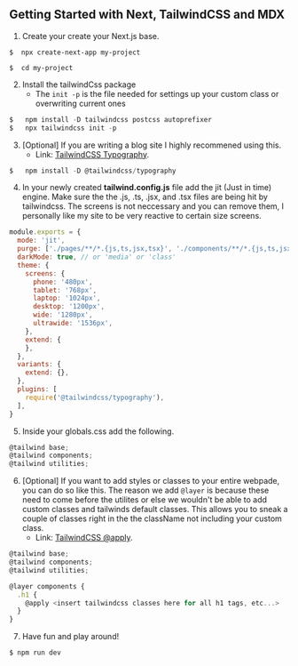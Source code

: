 ## Getting Started with Next, TailwindCSS and MDX

1. Create your create your Next.js base.

```
$  npx create-next-app my-project
```

```
$  cd my-project
```

2. Install the tailwindCss package
    - The `init -p` is the file needed for settings up your custom class or overwriting current ones

```js
$   npm install -D tailwindcss postcss autoprefixer
$   npx tailwindcss init -p
```
3. [Optional] If you are writing a blog site I highly recommened using this. 
    - Link: [TailwindCSS Typography](https://tailwindcss.com/docs/typography-plugin).

```js
$   npm install -D @tailwindcss/typography
```

4. In your newly created **tailwind.config.js** file add the jit (Just in time) engine. Make sure the
the .js, .ts, .jsx, and .tsx files are being hit by tailwindcss. The screens is not neccessary
and you can remove them, I personally like my site to be very reactive to certain size screens.

  ```js
  module.exports = {
    mode: 'jit',
    purge: ['./pages/**/*.{js,ts,jsx,tsx}', './components/**/*.{js,ts,jsx,tsx}'],
    darkMode: true, // or 'media' or 'class'
    theme: {
      screens: {
        phone: '480px',
        tablet: '768px',
        laptop: '1024px',
        desktop: '1200px',
        wide: '1280px',
        ultrawide: '1536px',
      },
      extend: {
      },
    },
    variants: {
      extend: {},
    },
    plugins: [
      require('@tailwindcss/typography'),
    ],
  }
  ```

5. Inside your globals.css add the following. 

```js
@tailwind base;
@tailwind components;
@tailwind utilities;
```

6. [Optional] If you want to add styles or classes to your entire webpade, you can do so like this.
The reason we add `@layer` is because these need to come before the utilites or else we wouldn't be able to 
add custom classes and tailwinds default classes. This allows you to sneak a couple of classes right in the the
className not including your custom class.
    - Link: [TailwindCSS @apply](https://www.youtube.com/watch?v=TrftauE2Vyk).

```js
@tailwind base;
@tailwind components;
@tailwind utilities;

@layer components {
  .h1 {
    @apply <insert tailwindcss classes here for all h1 tags, etc...>
  }
}
```

7. Have fun and play around!

```js
$ npm run dev
```
